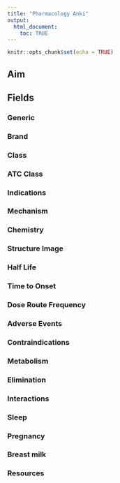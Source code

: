 ```yaml
---
title: "Pharmacology Anki"
output:
  html_document:
    toc: TRUE
---
```


```r
knitr::opts_chunk$set(echo = TRUE)
```

## Aim



## Fields



### Generic

### Brand

### Class

### ATC Class

### Indications

### Mechanism

### Chemistry

### Structure Image

### Half Life

### Time to Onset

### Dose Route Frequency

### Adverse Events

### Contraindications

### Metabolism

### Elimination

### Interactions

### Sleep

### Pregnancy

### Breast milk

### Resources
